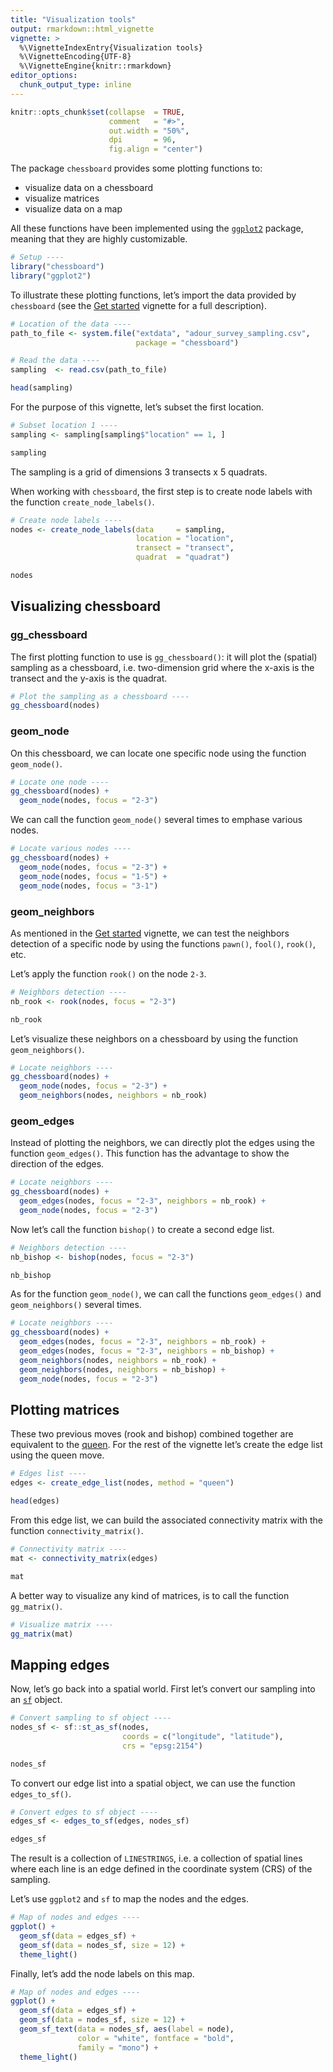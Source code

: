 ```yaml
---
title: "Visualization tools"
output: rmarkdown::html_vignette
vignette: >
  %\VignetteIndexEntry{Visualization tools}
  %\VignetteEncoding{UTF-8}
  %\VignetteEngine{knitr::rmarkdown}
editor_options: 
  chunk_output_type: inline
---
```


```r
knitr::opts_chunk$set(collapse  = TRUE,
                      comment   = "#>",
                      out.width = "50%",
                      dpi       = 96,
                      fig.align = "center")
```


The package `chessboard` provides some plotting functions to:

- visualize data on a chessboard
- visualize matrices
- visualize data on a map

All these functions have been implemented using the 
[`ggplot2`](https://ggplot2.tidyverse.org/) package, meaning that they are highly
customizable.


```r
# Setup ----
library("chessboard")
library("ggplot2")
```

To illustrate these plotting functions, let's import the data provided by `chessboard`
(see the [Get started](https://frbcesab.github.io/chessboard/articles/chessboard.html) 
vignette for a full description).


```r
# Location of the data ----
path_to_file <- system.file("extdata", "adour_survey_sampling.csv", 
                            package = "chessboard")

# Read the data ----
sampling  <- read.csv(path_to_file)

head(sampling)
```

For the purpose of this vignette, let's subset the first location.

```r
# Subset location 1 ----
sampling <- sampling[sampling$"location" == 1, ]

sampling
```

The sampling is a grid of dimensions 3 transects x 5 quadrats.

When working with `chessboard`, the first step is to create node
labels with the function `create_node_labels()`.

```r
# Create node labels ----
nodes <- create_node_labels(data     = sampling,
                            location = "location",
                            transect = "transect", 
                            quadrat  = "quadrat")

nodes
```





## Visualizing chessboard

### gg_chessboard

The first plotting function to use is `gg_chessboard()`: it will plot the (spatial) sampling as
a chessboard, i.e. two-dimension grid where the x-axis is the transect and the
y-axis is the quadrat.


```r
# Plot the sampling as a chessboard ----
gg_chessboard(nodes)
```


### geom_node

On this chessboard, we can locate one specific node using the function `geom_node()`.

```r
# Locate one node ----
gg_chessboard(nodes) +
  geom_node(nodes, focus = "2-3")
```

We can call the function `geom_node()` several times to emphase various nodes.


```r
# Locate various nodes ----
gg_chessboard(nodes) +
  geom_node(nodes, focus = "2-3") +
  geom_node(nodes, focus = "1-5") +
  geom_node(nodes, focus = "3-1")
```


### geom_neighbors

As mentioned in the [Get started](https://frbcesab.github.io/chessboard/articles/chessboard.html) 
vignette, we can test the neighbors detection of a specific node by using the
functions `pawn()`, `fool()`, `rook()`, etc.

Let's apply the function `rook()` on the node `2-3`.

```r
# Neighbors detection ----
nb_rook <- rook(nodes, focus = "2-3")

nb_rook
```

Let's visualize these neighbors on a chessboard by using the function `geom_neighbors()`.


```r
# Locate neighbors ----
gg_chessboard(nodes) +
  geom_node(nodes, focus = "2-3") +
  geom_neighbors(nodes, neighbors = nb_rook)
```


### geom_edges

Instead of plotting the neighbors, we can directly plot the edges using the function
`geom_edges()`. This function has the advantage to show the direction of the edges.

```r
# Locate neighbors ----
gg_chessboard(nodes) +
  geom_edges(nodes, focus = "2-3", neighbors = nb_rook) +
  geom_node(nodes, focus = "2-3")
```


Now let's call the function `bishop()` to create a second edge list.


```r
# Neighbors detection ----
nb_bishop <- bishop(nodes, focus = "2-3")

nb_bishop
```


As for the function `geom_node()`, we can call the functions `geom_edges()` 
and `geom_neighbors()` several times.

```r
# Locate neighbors ----
gg_chessboard(nodes) +
  geom_edges(nodes, focus = "2-3", neighbors = nb_rook) +
  geom_edges(nodes, focus = "2-3", neighbors = nb_bishop) +
  geom_neighbors(nodes, neighbors = nb_rook) +
  geom_neighbors(nodes, neighbors = nb_bishop) +
  geom_node(nodes, focus = "2-3")
```



## Plotting matrices


These two previous moves (rook and bishop) combined together are equivalent to the [queen](https://en.wikipedia.org/wiki/Queen_(chess)).
For the rest of the vignette let's create the edge list using the queen move.


```r
# Edges list ----
edges <- create_edge_list(nodes, method = "queen")

head(edges)
```


From this edge list, we can build the associated connectivity matrix with the
function `connectivity_matrix()`.

```r
# Connectivity matrix ----
mat <- connectivity_matrix(edges)

mat
```

A better way to visualize any kind of matrices, is to call the function `gg_matrix()`.



```r
# Visualize matrix ----
gg_matrix(mat)
```


## Mapping edges

Now, let's go back into a spatial world. First let's convert our sampling into
an [`sf`](https://r-spatial.github.io/sf/) object.


```r
# Convert sampling to sf object ----
nodes_sf <- sf::st_as_sf(nodes, 
                         coords = c("longitude", "latitude"),
                         crs = "epsg:2154")

nodes_sf
```

To convert our edge list into a spatial object, we can use the function `edges_to_sf()`.



```r
# Convert edges to sf object ----
edges_sf <- edges_to_sf(edges, nodes_sf)

edges_sf
```

The result is a collection of `LINESTRINGS`, i.e. a collection of spatial lines where
each line is an edge defined in the coordinate system (CRS) of the sampling.

Let's use `ggplot2` and `sf` to map the nodes and the edges.


```r
# Map of nodes and edges ----
ggplot() +
  geom_sf(data = edges_sf) +
  geom_sf(data = nodes_sf, size = 12) +
  theme_light()
```

Finally, let's add the node labels on this map.

```r
# Map of nodes and edges ----
ggplot() +
  geom_sf(data = edges_sf) +
  geom_sf(data = nodes_sf, size = 12) +
  geom_sf_text(data = nodes_sf, aes(label = node), 
               color = "white", fontface = "bold",
               family = "mono") +
  theme_light()
```
